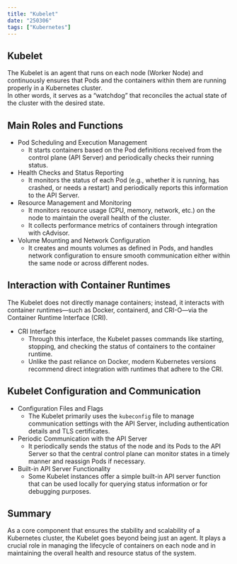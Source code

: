 ```yaml
---
title: "Kubelet"
date: "250306"
tags: ["Kubernetes"]
---
```


## Kubelet

The Kubelet is an agent that runs on each node (Worker Node) and continuously ensures that Pods and the containers within them are running properly in a Kubernetes cluster.  
In other words, it serves as a “watchdog” that reconciles the actual state of the cluster with the desired state.

## Main Roles and Functions

- Pod Scheduling and Execution Management
  - It starts containers based on the Pod definitions received from the control plane (API Server) and periodically checks their running status.
- Health Checks and Status Reporting
  - It monitors the status of each Pod (e.g., whether it is running, has crashed, or needs a restart) and periodically reports this information to the API Server.
- Resource Management and Monitoring
  - It monitors resource usage (CPU, memory, network, etc.) on the node to maintain the overall health of the cluster.
  - It collects performance metrics of containers through integration with cAdvisor.
- Volume Mounting and Network Configuration
  - It creates and mounts volumes as defined in Pods, and handles network configuration to ensure smooth communication either within the same node or across different nodes.

## Interaction with Container Runtimes

The Kubelet does not directly manage containers; instead, it interacts with container runtimes—such as Docker, containerd, and CRI-O—via the Container Runtime Interface (CRI).

- CRI Interface
  - Through this interface, the Kubelet passes commands like starting, stopping, and checking the status of containers to the container runtime.
  - Unlike the past reliance on Docker, modern Kubernetes versions recommend direct integration with runtimes that adhere to the CRI.

## Kubelet Configuration and Communication

- Configuration Files and Flags
  - The Kubelet primarily uses the `kubeconfig` file to manage communication settings with the API Server, including authentication details and TLS certificates.
- Periodic Communication with the API Server
  - It periodically sends the status of the node and its Pods to the API Server so that the central control plane can monitor states in a timely manner and reassign Pods if necessary.
- Built-in API Server Functionality
  - Some Kubelet instances offer a simple built-in API server function that can be used locally for querying status information or for debugging purposes.

## Summary

As a core component that ensures the stability and scalability of a Kubernetes cluster, the Kubelet goes beyond being just an agent. It plays a crucial role in managing the lifecycle of containers on each node and in maintaining the overall health and resource status of the system.
